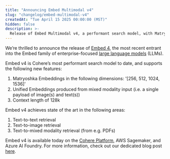 ```yaml
---
title: "Announcing Embed Multimodal v4"
slug: "changelog/embed-multimodal-v4"
createdAt: "Tue April 15 2025 00:00:00 (MST)"
hidden: false
description: >-
  Release of Embed Multimodal v4, a performant search model, with Matryoshka embeddings and a 128k context length.
---
```


We’re thrilled to announce the release of [Embed 4](https://docs.cohere.com/docs/cohere-embed), the most recent entrant into the Embed family of enterprise-focused [large language models](https://docs.cohere.com/docs/the-cohere-platform#large-language-models-llms) (LLMs).

Embed v4 is Cohere’s most performant search model to date, and supports the following new features: 

1. Matryoshka Embeddings in the following dimensions: '[256, 512, 1024, 1536]'
2. Unified Embeddings produced from mixed modality input (i.e. a single payload of image(s) and text(s)) 
3. Context length of 128k 

Embed v4 achieves state of the art in the following areas: 

1. Text-to-text retrieval 
2. Text-to-image retrieval 
3. Text-to-mixed modality retrieval (from e.g. PDFs) 

Embed v4 is available today on the [Cohere Platform](https://docs.cohere.com/docs/the-cohere-platform), AWS Sagemaker, and Azure AI Foundry. For more information, check out our dedicated blog post [here]().